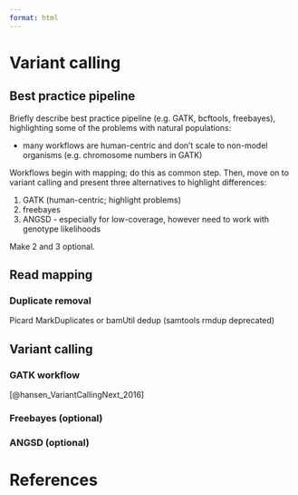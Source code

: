 ```yaml
---
format: html
---
```


# Variant calling {#sec-variantcalling}

## Best practice pipeline

Briefly describe best practice pipeline (e.g. GATK, bcftools,
freebayes), highlighting some of the problems with natural
populations:

- many workflows are human-centric and don't scale to non-model
  organisms (e.g. chromosome numbers in GATK)

Workflows begin with mapping; do this as common step. Then, move on to
variant calling and present three alternatives to highlight differences:

1. GATK (human-centric; highlight problems)
2. freebayes
3. ANGSD - especially for low-coverage, however need to work with
   genotype likelihoods

Make 2 and 3 optional.

## Read mapping

### Duplicate removal

Picard MarkDuplicates or bamUtil dedup (samtools rmdup deprecated)

## Variant calling

### GATK workflow

[@hansen_VariantCallingNext_2016]

### Freebayes (optional)

### ANGSD (optional)

# References
